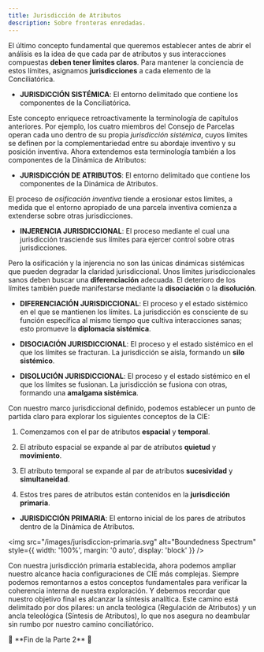 ```yaml
---
title: Jurisdicción de Atributos
description: Sobre fronteras enredadas.
---
```


El último concepto fundamental que queremos establecer antes de abrir el análisis es la idea de que cada par de atributos y sus interacciones compuestas **deben tener límites claros**. Para mantener la conciencia de estos límites, asignamos **jurisdicciones** a cada elemento de la Conciliatórica.

- **JURISDICCIÓN SISTÉMICA**: El entorno delimitado que contiene los componentes de la Conciliatórica.

Este concepto enriquece retroactivamente la terminología de capítulos anteriores. Por ejemplo, los cuatro miembros del Consejo de Parcelas operan cada uno dentro de su propia *jurisdicción sistémica*, cuyos límites se definen por la complementariedad entre su abordaje inventivo y su posición inventiva. Ahora extendemos esta terminología también a los componentes de la Dinámica de Atributos:

- **JURISDICCIÓN DE ATRIBUTOS**: El entorno delimitado que contiene los componentes de la Dinámica de Atributos.

El proceso de *osificación inventiva* tiende a erosionar estos límites, a medida que el entorno apropiado de una parcela inventiva comienza a extenderse sobre otras jurisdicciones.

- **INJERENCIA JURISDICCIONAL**: El proceso mediante el cual una jurisdicción trasciende sus límites para ejercer control sobre otras jurisdicciones.

Pero la osificación y la injerencia no son las únicas dinámicas sistémicas que pueden degradar la claridad jurisdiccional. Unos límites jurisdiccionales sanos deben buscar una **diferenciación** adecuada. El deterioro de los límites también puede manifestarse mediante la **disociación** o la **disolución**.

- **DIFERENCIACIÓN JURISDICCIONAL**: El proceso y el estado sistémico en el que se mantienen los límites. La jurisdicción es consciente de su función específica al mismo tiempo que cultiva interacciones sanas; esto promueve la **diplomacia sistémica**.

- **DISOCIACIÓN JURISDICCIONAL**: El proceso y el estado sistémico en el que los límites se fracturan. La jurisdicción se aísla, formando un **silo sistémico**.

- **DISOLUCIÓN JURISDICCIONAL**: El proceso y el estado sistémico en el que los límites se fusionan. La jurisdicción se fusiona con otras, formando una **amalgama sistémica**.

Con nuestro marco jurisdiccional definido, podemos establecer un punto de partida claro para explorar los siguientes conceptos de la CIE:

1. Comenzamos con el par de atributos **espacial** y **temporal**.

2. El atributo espacial se expande al par de atributos **quietud** y **movimiento**.

3. El atributo temporal se expande al par de atributos **sucesividad** y **simultaneidad**.

4. Estos tres pares de atributos están contenidos en la **jurisdicción primaria**.

- **JURISDICCIÓN PRIMARIA**: El entorno inicial de los pares de atributos dentro de la Dinámica de Atributos.

<img 
  src="/images/jurisdiccion-primaria.svg" 
  alt="Boundedness Spectrum" 
  style={{ width: '100%', margin: '0 auto', display: 'block' }} 
/>

Con nuestra jurisdicción primaria establecida, ahora podemos ampliar nuestro alcance hacia configuraciones de CIE más complejas. Siempre podemos remontarnos a estos conceptos fundamentales para verificar la coherencia interna de nuestra exploración. Y debemos recordar que nuestro objetivo final es alcanzar la síntesis analítica. Este camino está delimitado por dos pilares: un ancla teológica (Regulación de Atributos) y un ancla teleológica (Síntesis de Atributos), lo que nos asegura no deambular sin rumbo por nuestro camino conciliatórico.

<div style={{ textAlign: 'center' }}>
🔖 **Fin de la Parte 2** 🔖
</div>